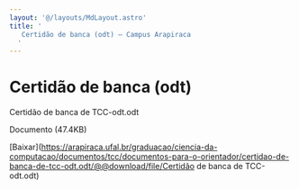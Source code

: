 ```yaml
---
layout: '@/layouts/MdLayout.astro'
title: '
   Certidão de banca (odt) — Campus Arapiraca
  '
---
```




Certidão de banca (odt)
=======================











 Certidão de banca de TCC-odt.odt
   

 Documento 
 (47.4KB)
 

[Baixar](https://arapiraca.ufal.br/graduacao/ciencia-da-computacao/documentos/tcc/documentos-para-o-orientador/certidao-de-banca-de-tcc-odt.odt/@@download/file/Certidão de banca de TCC-odt.odt) 











